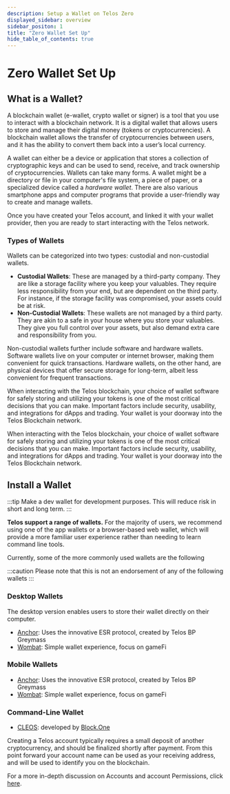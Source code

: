 ```yaml
---
description: Setup a Wallet on Telos Zero
displayed_sidebar: overview
sidebar_positon: 1
title: "Zero Wallet Set Up"
hide_table_of_contents: true
---
```


# Zero Wallet Set Up

## What is a Wallet?

A blockchain wallet (e-wallet, crypto wallet or signer) is a tool that you use to interact with a blockchain network. It is a digital wallet that allows users to store and manage their digital money (tokens or cryptocurrencies). A blockchain wallet allows the transfer of cryptocurrencies between users, and it has the ability to convert them back into a user’s local currency.

A wallet can either be a device or application that stores a collection of cryptographic keys and can be used to send, receive, and track ownership of cryptocurrencies. Wallets can take many forms. A wallet might be a directory or file in your computer's file system, a piece of paper, or a specialized device called a _hardware wallet_. There are also various smartphone apps and computer programs that provide a user-friendly way to create and manage wallets.

Once you have created your Telos account, and linked it with your wallet provider, then you are ready to start interacting with the Telos network.

### Types of Wallets

Wallets can be categorized into two types: custodial and non-custodial wallets.

- **Custodial Wallets**: These are managed by a third-party company. They are like a storage facility where you keep your valuables. They require less responsibility from your end, but are dependent on the third party. For instance, if the storage facility was compromised, your assets could be at risk.
- **Non-Custodial Wallets**: These wallets are not managed by a third party. They are akin to a safe in your house where you store your valuables. They give you full control over your assets, but also demand extra care and responsibility from you.

Non-custodial wallets further include software and hardware wallets. Software wallets live on your computer or internet browser, making them convenient for quick transactions. Hardware wallets, on the other hand, are physical devices that offer secure storage for long-term, albeit less convenient for frequent transactions.

When interacting with the Telos blockchain, your choice of wallet software for safely storing and utilizing your tokens is one of the most critical decisions that you can make. Important factors include security, usability, and integrations for dApps and trading. Your wallet is your doorway into the Telos Blockchain network.

When interacting with the Telos blockchain, your choice of wallet software for safely storing and utilizing your tokens is one of the most critical decisions that you can make. Important factors include security, usability, and integrations for dApps and trading. Your wallet is your doorway into the Telos Blockchain network.

## Install a Wallet

:::tip
Make a dev wallet for development purposes. This will reduce risk in short and long term.
:::

**Telos support a range of wallets.** For the majority of users, we recommend using one of the app wallets or a browser-based web wallet, which will provide a more familiar user experience rather than needing to learn command line tools.

Currently, some of the more commonly used wallets are the following

:::caution
Please note that this is not an endorsement of any of the following wallets
:::

### Desktop Wallets

The desktop version enables users to store their wallet directly on their computer.

- [Anchor](https://greymass.com/en/anchor): Uses the innovative ESR protocol, created by Telos BP Greymass
- [Wombat](https://www.wombat.app/): Simple wallet experience, focus on gameFi

### Mobile Wallets

- [Anchor](https://greymass.com/en/anchor): Uses the innovative ESR protocol, created by Telos BP Greymass
- [Wombat](https://www.wombat.app/): Simple wallet experience, focus on gameFi

### Command-Line Wallet

- [CLEOS](/zero/developer-environment/cleos): developed by [Block.One](https://block.one)

Creating a Telos account typically requires a small deposit of another cryptocurrency, and should be finalized shortly after payment. From this point forward your account name can be used as your receiving address, and will be used to identify you on the blockchain.

For a more in-depth discussion on Accounts and account Permissions, click [here](/zero/about/accounts).
